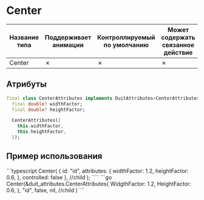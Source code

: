 
# Center

| Название типа| Поддерживает анимации | Контроллируемый по умолчанию | Может содержать связанное действие | Ссылка |
| - | - | - | - | - |
| Center | &cross; | &cross; | &cross; | [link](https://api.flutter.dev/flutter/widgets/Center-class.html) |

## Атрибуты

```dart
final class CenterAttributes implements DuitAttributes<CenterAttributes> {
  final double? widthFactor;
  final double? heightFactor;

  CenterAttributes({
    this.widthFactor,
    this.heightFactor,
  });

```

## Пример использования

<Tabs groupId="lang">
  <TabItem value="ts" label="TypeScript" default>
    ```typescript
    Center(
        {
            id: "id",
            attributes: {
                widthFactor: 1.2,
                heightFactor: 0.6,
            },
            controlled: false
        },
        //child
    );
    ````
  </TabItem>
  <TabItem value="go" label="Go">
    ```go
	Center(&duit_attributes.CenterAttributes{
		WidgthFactor: 1.2,
		HeightFactor: 0.6,
	},
		"id",
		false,
		nil, //child
	)
    ```
  </TabItem>
</Tabs>

